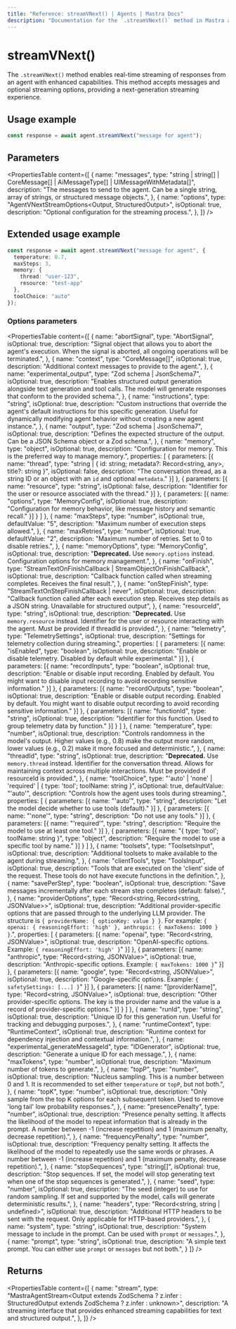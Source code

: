 ```yaml
---
title: "Reference: streamVNext() | Agents | Mastra Docs"
description: "Documentation for the `.streamVNext()` method in Mastra agents, which enables real-time streaming of responses with enhanced capabilities."
---
```


# streamVNext()

The `.streamVNext()` method enables real-time streaming of responses from an agent with enhanced capabilities. This method accepts messages and optional streaming options, providing a next-generation streaming experience.

## Usage example

```typescript showLineNumbers copy
const response = await agent.streamVNext("message for agent");
```

## Parameters

<PropertiesTable
  content={[
    {
      name: "messages",
      type: "string | string[] | CoreMessage[] | AiMessageType[] | UIMessageWithMetadata[]",
      description: "The messages to send to the agent. Can be a single string, array of strings, or structured message objects.",
    },
    {
      name: "options",
      type: "AgentVNextStreamOptions<Output, StructuredOutput>",
      isOptional: true,
      description: "Optional configuration for the streaming process.",
    },
  ]}
/>

## Extended usage example

```typescript showLineNumbers copy
const response = await agent.streamVNext("message for agent", {
  temperature: 0.7,
  maxSteps: 3,
  memory: {
    thread: "user-123",
    resource: "test-app"
  },
  toolChoice: "auto"
});
```

### Options parameters

<PropertiesTable
  content={[
    {
      name: "abortSignal",
      type: "AbortSignal",
      isOptional: true,
      description:
        "Signal object that allows you to abort the agent's execution. When the signal is aborted, all ongoing operations will be terminated.",
    },
    {
      name: "context",
      type: "CoreMessage[]",
      isOptional: true,
      description: "Additional context messages to provide to the agent.",
    },
    {
      name: "experimental_output",
      type: "Zod schema | JsonSchema7",
      isOptional: true,
      description:
        "Enables structured output generation alongside text generation and tool calls. The model will generate responses that conform to the provided schema.",
    },
    {
      name: "instructions",
      type: "string",
      isOptional: true,
      description:
        "Custom instructions that override the agent's default instructions for this specific generation. Useful for dynamically modifying agent behavior without creating a new agent instance.",
    },
    {
      name: "output",
      type: "Zod schema | JsonSchema7",
      isOptional: true,
      description:
        "Defines the expected structure of the output. Can be a JSON Schema object or a Zod schema.",
    },
    {
      name: "memory",
      type: "object",
      isOptional: true,
      description: "Configuration for memory. This is the preferred way to manage memory.",
      properties: [
        {
          parameters: [{
              name: "thread",
              type: "string | { id: string; metadata?: Record<string, any>, title?: string }",
              isOptional: false,
              description: "The conversation thread, as a string ID or an object with an `id` and optional `metadata`."
          }]
        },
        {
          parameters: [{
              name: "resource",
              type: "string",
              isOptional: false,
              description: "Identifier for the user or resource associated with the thread."
          }]
        },
        {
          parameters: [{
              name: "options",
              type: "MemoryConfig",
              isOptional: true,
              description: "Configuration for memory behavior, like message history and semantic recall."
          }]
        }
      ]
    },
    {
      name: "maxSteps",
      type: "number",
      isOptional: true,
      defaultValue: "5",
      description: "Maximum number of execution steps allowed.",
    },
    {
      name: "maxRetries",
      type: "number",
      isOptional: true,
      defaultValue: "2",
      description: "Maximum number of retries. Set to 0 to disable retries.",
    },
    {
      name: "memoryOptions",
      type: "MemoryConfig",
      isOptional: true,
      description:
        "**Deprecated.** Use `memory.options` instead. Configuration options for memory management.",
    },
    {
      name: "onFinish",
      type: "StreamTextOnFinishCallback<any> | StreamObjectOnFinishCallback<OUTPUT>",
      isOptional: true,
      description:
        "Callback function called when streaming completes. Receives the final result.",
    },
    {
      name: "onStepFinish",
      type: "StreamTextOnStepFinishCallback<any> | never",
      isOptional: true,
      description:
        "Callback function called after each execution step. Receives step details as a JSON string. Unavailable for structured output",
    },
    {
      name: "resourceId",
      type: "string",
      isOptional: true,
      description:
        "**Deprecated.** Use `memory.resource` instead. Identifier for the user or resource interacting with the agent. Must be provided if threadId is provided.",
    },
    {
      name: "telemetry",
      type: "TelemetrySettings",
      isOptional: true,
      description:
        "Settings for telemetry collection during streaming.",
      properties: [
        {
          parameters: [{
            name: "isEnabled",
            type: "boolean",
            isOptional: true,
            description: "Enable or disable telemetry. Disabled by default while experimental."
          }]
        },
        {
          parameters: [{
            name: "recordInputs",
            type: "boolean",
            isOptional: true,
            description: "Enable or disable input recording. Enabled by default. You might want to disable input recording to avoid recording sensitive information."
          }]
        },
        {
          parameters: [{
            name: "recordOutputs",
            type: "boolean",
            isOptional: true,
            description: "Enable or disable output recording. Enabled by default. You might want to disable output recording to avoid recording sensitive information."
          }]
        },
        {
          parameters: [{
            name: "functionId",
            type: "string",
            isOptional: true,
            description: "Identifier for this function. Used to group telemetry data by function."
          }]
        }
      ]
    },
    {
      name: "temperature",
      type: "number",
      isOptional: true,
      description:
        "Controls randomness in the model's output. Higher values (e.g., 0.8) make the output more random, lower values (e.g., 0.2) make it more focused and deterministic.",
    },
    {
      name: "threadId",
      type: "string",
      isOptional: true,
      description:
        "**Deprecated.** Use `memory.thread` instead. Identifier for the conversation thread. Allows for maintaining context across multiple interactions. Must be provided if resourceId is provided.",
    },
    {
      name: "toolChoice",
      type: "'auto' | 'none' | 'required' | { type: 'tool'; toolName: string }",
      isOptional: true,
      defaultValue: "'auto'",
      description: "Controls how the agent uses tools during streaming.",
      properties: [
        {
          parameters: [{
            name: "'auto'",
            type: "string",
            description: "Let the model decide whether to use tools (default)."
          }]
        },
        {
          parameters: [{
            name: "'none'",
            type: "string",
            description: "Do not use any tools."
          }]
        },
        {
          parameters: [{
            name: "'required'",
            type: "string",
            description: "Require the model to use at least one tool."
          }]
        },
        {
          parameters: [{
            name: "{ type: 'tool'; toolName: string }",
            type: "object",
            description: "Require the model to use a specific tool by name."
          }]
        }
      ]
    },
    {
      name: "toolsets",
      type: "ToolsetsInput",
      isOptional: true,
      description:
        "Additional toolsets to make available to the agent during streaming.",
    },
    {
      name: "clientTools",
      type: "ToolsInput",
      isOptional: true,
      description:
        "Tools that are executed on the 'client' side of the request. These tools do not have execute functions in the definition.",
    },
    {
      name: "savePerStep",
      type: "boolean",
      isOptional: true,
      description: "Save messages incrementally after each stream step completes (default: false).",
    },
    {
      name: "providerOptions",
      type: "Record<string, Record<string, JSONValue>>",
      isOptional: true,
      description: "Additional provider-specific options that are passed through to the underlying LLM provider. The structure is `{ providerName: { optionKey: value } }`. For example: `{ openai: { reasoningEffort: 'high' }, anthropic: { maxTokens: 1000 } }`.",
      properties: [
        {
          parameters: [{
            name: "openai",
            type: "Record<string, JSONValue>",
            isOptional: true,
            description: "OpenAI-specific options. Example: `{ reasoningEffort: 'high' }`"
          }]
        },
        {
          parameters: [{
            name: "anthropic",
            type: "Record<string, JSONValue>",
            isOptional: true,
            description: "Anthropic-specific options. Example: `{ maxTokens: 1000 }`"
          }]
        },
        {
          parameters: [{
            name: "google",
            type: "Record<string, JSONValue>",
            isOptional: true,
            description: "Google-specific options. Example: `{ safetySettings: [...] }`"
          }]
        },
        {
          parameters: [{
            name: "[providerName]",
            type: "Record<string, JSONValue>",
            isOptional: true,
            description: "Other provider-specific options. The key is the provider name and the value is a record of provider-specific options."
          }]
        }
      ]
    },
    {
      name: "runId",
      type: "string",
      isOptional: true,
      description: "Unique ID for this generation run. Useful for tracking and debugging purposes.",
    },
    {
      name: "runtimeContext",
      type: "RuntimeContext",
      isOptional: true,
      description: "Runtime context for dependency injection and contextual information.",
    },
    {
      name: "experimental_generateMessageId",
      type: "IDGenerator",
      isOptional: true,
      description: "Generate a unique ID for each message.",
    },
    {
      name: "maxTokens",
      type: "number",
      isOptional: true,
      description: "Maximum number of tokens to generate.",
    },
    {
      name: "topP",
      type: "number",
      isOptional: true,
      description: "Nucleus sampling. This is a number between 0 and 1. It is recommended to set either `temperature` or `topP`, but not both.",
    },
    {
      name: "topK",
      type: "number",
      isOptional: true,
      description: "Only sample from the top K options for each subsequent token. Used to remove 'long tail' low probability responses.",
    },
    {
      name: "presencePenalty",
      type: "number",
      isOptional: true,
      description: "Presence penalty setting. It affects the likelihood of the model to repeat information that is already in the prompt. A number between -1 (increase repetition) and 1 (maximum penalty, decrease repetition).",
    },
    {
      name: "frequencyPenalty",
      type: "number",
      isOptional: true,
      description: "Frequency penalty setting. It affects the likelihood of the model to repeatedly use the same words or phrases. A number between -1 (increase repetition) and 1 (maximum penalty, decrease repetition).",
    },
    {
      name: "stopSequences",
      type: "string[]",
      isOptional: true,
      description: "Stop sequences. If set, the model will stop generating text when one of the stop sequences is generated.",
    },
    {
      name: "seed",
      type: "number",
      isOptional: true,
      description: "The seed (integer) to use for random sampling. If set and supported by the model, calls will generate deterministic results.",
    },
    {
      name: "headers",
      type: "Record<string, string | undefined>",
      isOptional: true,
      description: "Additional HTTP headers to be sent with the request. Only applicable for HTTP-based providers.",
    },
    {
      name: "system",
      type: "string",
      isOptional: true,
      description: "System message to include in the prompt. Can be used with `prompt` or `messages`.",
    },
    {
      name: "prompt",
      type: "string",
      isOptional: true,
      description: "A simple text prompt. You can either use `prompt` or `messages` but not both.",
    }
  ]}
/>

## Returns

<PropertiesTable
  content={[
    {
      name: "stream",
      type: "MastraAgentStream<Output extends ZodSchema ? z.infer<Output> : StructuredOutput extends ZodSchema ? z.infer<StructuredOutput> : unknown>",
      description: "A streaming interface that provides enhanced streaming capabilities for text and structured output.",
    },
  ]}
/>


